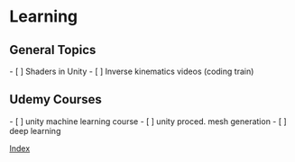 
= Learning =

== General Topics ==
- [ ] Shaders in Unity
- [ ] Inverse kinematics videos (coding train)

== Udemy Courses ==
- [ ] unity machine learning course
- [ ] unity proced. mesh generation
- [ ] deep learning



[[../index|Index]]
